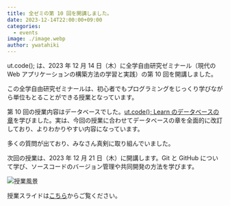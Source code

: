 ```yaml
---
title: 全ゼミの第 10 回を開講しました。
date: 2023-12-14T22:00:00+09:00
categories:
  - events
image: ./image.webp
author: ywatahiki
---
```


ut.code(); は、2023 年 12 月 14 日（木）に全学自由研究ゼミナール（現代の Web アプリケーションの構築方法の学習と実践）の第 10 回を開講しました。

この全学自由研究ゼミナールは、初心者でもプログラミングをじっくり学びながら単位もとることができる授業となっています。

第 10 回の授業内容はデータベースでした。[ut.code(); Learn のデータベースの章](https://learn.utcode.net/docs/web-servers/database/)を学びました。実は、今回の授業に合わせてデータベースの章を全面的に改訂しており、よりわかりやすい内容になっています。

多くの質問が出ており、みなさん真剣に取り組んでいました。

次回の授業は、2023 年 12 月 21 日（木）に開講します。Git と GitHub について学び、ソースコードのバージョン管理や共同開発の方法を学びます。

![授業風景](./class.webp)

授業スライドは[こちら](https://drive.google.com/file/d/12RERjDNiJckpGKaGhzljxwNA5epohm7o/view?usp=sharing)からご覧ください。
